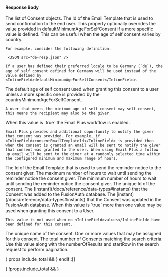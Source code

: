 
#### Response Body

<APIBlock>
  <APIField name="consents" type="Array">
    The list of Consent objects.
  </APIField>
  <APIField name="consents[x].consentEmailTemplateId" type="UUID">
    The Id of the Email Template that is used to send confirmation to the end user.
  </APIField>
  <APIField name="consents[x].countryMinimumAgeForSelfConsent" type="Map<Locale, Integer>">
    This property optionally overrides the value provided in <InlineField>defaultMinimumAgeForSelfConsent</InlineField> if a more specific value is defined. This can be useful when the age of self consent varies by country.

    For example, consider the following definition:

     <JSON src="de-resp.json" />

    If a user has defined their preferred locale to be Germany (`de`), the age of self consent defined for Germany will be used instead of the value defined by <InlineField>defaultMinimumAgeForSelfConsent</InlineField>.
  </APIField>
  <APIField name="consents[x].defaultMinimumAgeForSelfConsent" type="Integer">
    The default age of self consent used when granting this consent to a user unless a more specific one is provided by the <InlineField>countryMinimumAgeForSelfConsent</InlineField>.

    A user that meets the minimum age of self consent may self-consent, this means the recipient may also be the giver.
  </APIField>
  <APIField name="consents[x].emailPlus.enabled" type="Boolean">
    When this value is `true` the Email Plus workflow is enabled.

    Email Plus provides and additional opportunity to notify the giver that consent was provided. For example, if <InlineField>consentEmailTemplateId</InlineField> is provided then when the consent is granted an email will be sent to notify the giver that consent was granted to the user. When using Email Plus a follow up email will be sent to the giver at a randomly selected time within the configured minimum and maximum range of hours.
  </APIField>
  <APIField name="consents[x].emailPlus.emailTemplateId" type="UUID">
    The Id of the Email Template that is used to send the reminder notice to the consent giver.
  </APIField>
  <APIField name="consents[x].emailPlus.maximumTimeToSendEmailInHours" type="Integer">
    The maximum number of hours to wait until sending the reminder notice the consent giver.
  </APIField>
  <APIField name="consents[x].emailPlus.minimumTimeToSendEmailInHours" type="Integer">
    The minimum number of hours to wait until sending the reminder notice the consent giver.
  </APIField>
  <APIField name="consents[x].id" type="UUID">
    The unique Id of the consent.
  </APIField>
  <APIField name="consent[x].insertInstant" type="Long">
    The [instant](/docs/reference/data-types#instants) that the Consent was added to the FusionAuth database.
  </APIField>
  <APIField name="consent[x].lastUpdateInstant" type="Long">
    The [instant](/docs/reference/data-types#instants) that the Consent was updated in the FusionAuth database.
  </APIField>
  <APIField name="consents[x].multipleValuesAllowed" type="Boolean">
    When this value is `true` more than one value may be used when granting this consent to a User.

    This value is not used when no <InlineField>values</InlineField> have been defined for this consent.
  </APIField>
  <APIField name="consents[x].name" type="String">
    The unique name of the consent.
  </APIField>
  <APIField name="consents[x].values" type="Array<String>">
    One or more values that may be assigned for this consent.
  </APIField>
  <APIField name="total" type="Integer" renderif={ props.include_total }>
    The total number of Consents matching the search criteria. Use this value along with the <InlineField>numberOfResults</InlineField> and <InlineField>startRow</InlineField> in the search request to perform pagination.
  </APIField>
</APIBlock>

{ props.include_total && <JSON title="Example Response JSON" src="consents/search-response.json" /> }
endif::[]

{ !props.include_total && <JSON title="Example Response JSON" src="consents/responses.json" /> }

